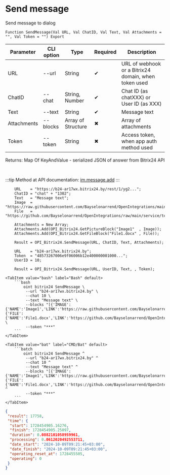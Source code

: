﻿---
sidebar_position: 1
---


# Send message
 Send message to dialog



`Function SendMessage(Val URL, Val ChatID, Val Text, Val Attachments = "", Val Token = "") Export`

  | Parameter | CLI option | Type | Required | Description |
  |-|-|-|-|-|
  | URL | --url | String | &#x2714; | URL of webhook or a Bitrix24 domain, when token used |
  | ChatID | --chat | String, Number | &#x2714; | Chat ID (as chatXXX) or User ID (as XXX) |
  | Text | --text | String | &#x2714; | Message text |
  | Attachments | --blocks | Array of Structure | &#x2716; | Array of attachments |
  | Token | --token | String | &#x2716; | Access token, when app auth method used |

  
  Returns:  Map Of KeyAndValue - serialized JSON of answer from Bitrix24 API

<br/>

:::tip
Method at API documentation: [im.message.add](https://dev.1c-bitrix.ru/learning/course/?COURSE_ID=93&LESSON_ID=12115)
:::
<br/>


```bsl title="1C:Enterprise/OneScript code example"
    URL    = "https://b24-ar17wx.bitrix24.by/rest/1/yg2...";
    ChatID = "chat" + "1302";
    Text   = "Message text";
    Image  = "https://raw.githubusercontent.com/Bayselonarrend/OpenIntegrations/main/service/test_data/picture.jpg";
    File   = "https://github.com/Bayselonarrend/OpenIntegrations/raw/main/service/test_data/document.docx";

    Attachments = New Array;
    Attachments.Add(OPI_Bitrix24.GetPictureBlock("Image1"  , Image));
    Attachments.Add(OPI_Bitrix24.GetFileBlock("File1.docx" , File));

    Result = OPI_Bitrix24.SendMessage(URL, ChatID, Text, Attachments);

    URL    = "b24-ar17wx.bitrix24.by";
    Token  = "48573267006e9f06006b12e400000001000...";
    UserID = 10;

    Result = OPI_Bitrix24.SendMessage(URL, UserID, Text, , Token);
```
 

 <Tabs>
  
    <TabItem value="bash" label="Bash" default>
        ```bash
            oint bitrix24 SendMessage \
             --url "b24-ar17wx.bitrix24.by" \
             --chat 10 \
             --text "Message text" \
             --blocks "[{'IMAGE':{'NAME':'Image1','LINK':'https://raw.githubusercontent.com/Bayselonarrend/OpenIntegrations/main/service/test_data/picture.jpg'}},{'FILE':{'NAME':'File1.docx','LINK':'https://github.com/Bayselonarrend/OpenIntegrations/raw/main/service/test_data/document.docx'}}]" \
             --token "***"
        ```
    </TabItem>
  
    <TabItem value="bat" label="CMD/Bat" default>
        ```batch
            oint bitrix24 SendMessage ^
             --url "b24-ar17wx.bitrix24.by" ^
             --chat 10 ^
             --text "Message text" ^
             --blocks "[{'IMAGE':{'NAME':'Image1','LINK':'https://raw.githubusercontent.com/Bayselonarrend/OpenIntegrations/main/service/test_data/picture.jpg'}},{'FILE':{'NAME':'File1.docx','LINK':'https://github.com/Bayselonarrend/OpenIntegrations/raw/main/service/test_data/document.docx'}}]" ^
             --token "***"
        ```
    </TabItem>
</Tabs>


```json title="Result"
{
 "result": 17758,
 "time": {
  "start": 1728454905.16276,
  "finish": 1728454905.25097,
  "duration": 0.0882101058959961,
  "processing": 0.0612020492553711,
  "date_start": "2024-10-09T09:21:45+03:00",
  "date_finish": "2024-10-09T09:21:45+03:00",
  "operating_reset_at": 1728455505,
  "operating": 0
 }
}
```
